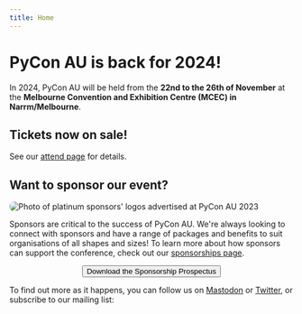 ```yaml
---
title: Home
---
```



# PyCon AU is back for 2024!

In 2024, PyCon AU will be held from the <b>22nd to the 26th of November</b> at the <b>Melbourne Convention and Exhibition Centre (MCEC) in Narrm/Melbourne</b>.

## Tickets now on sale!

See our <a href='/attend'>attend page</a> for details.

## Want to sponsor our event?

<img
  src="/pyconau-sponsor-image-banner.jpeg"
  alt="Photo of platinum sponsors' logos advertised at PyCon AU 2023"
  style="border-radius: 0.5rem;"
/>

Sponsors are critical to the success of PyCon AU. We're always looking to connect with sponsors and have a range of packages and benefits to suit organisations of all shapes and sizes! To learn more about how sponsors can support the conference, check out our <a href="/sponsor">sponsorships page</a>.

<center>
  <Button
    type="chonk"
    block
    href="/files/PyCon%20AU%202024%20-%20Sponsorship%20Prospectus%20-%20July%20Update.pdf"
  >
    Download the Sponsorship Prospectus
  </Button>
</center>

To find out more as it happens, you can follow us on <a href="https://mastodon.pycon.org.au/@pyconau">Mastodon</a> or <a href="https://twitter.com/PyConAU">Twitter</a>, or subscribe to our mailing list:

<MailingListSignup />
